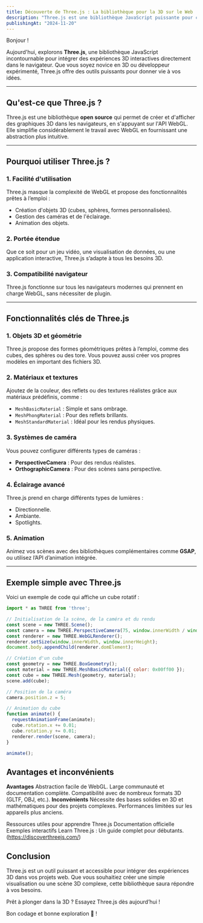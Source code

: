 ```yaml
---
title: Découverte de Three.js : La bibliothèque pour la 3D sur le Web
description: "Three.js est une bibliothèque JavaScript puissante pour créer des expériences 3D dans le navigateur. Découvrez ses fonctionnalités et comment l'utiliser."
publishingAt: "2024-11-20"
---
```


Bonjour !

Aujourd'hui, explorons **Three.js**, une bibliothèque JavaScript incontournable pour intégrer des expériences 3D interactives directement dans le navigateur. Que vous soyez novice en 3D ou développeur expérimenté, Three.js offre des outils puissants pour donner vie à vos idées.

---

## Qu'est-ce que Three.js ?

Three.js est une bibliothèque **open source** qui permet de créer et d'afficher des graphiques 3D dans les navigateurs, en s'appuyant sur l'API WebGL. Elle simplifie considérablement le travail avec WebGL en fournissant une abstraction plus intuitive.

---

## Pourquoi utiliser Three.js ?

### 1. **Facilité d'utilisation**
Three.js masque la complexité de WebGL et propose des fonctionnalités prêtes à l’emploi :
- Création d'objets 3D (cubes, sphères, formes personnalisées).
- Gestion des caméras et de l'éclairage.
- Animation des objets.

### 2. **Portée étendue**
Que ce soit pour un jeu vidéo, une visualisation de données, ou une application interactive, Three.js s’adapte à tous les besoins 3D.

### 3. **Compatibilité navigateur**
Three.js fonctionne sur tous les navigateurs modernes qui prennent en charge WebGL, sans nécessiter de plugin.

---

## Fonctionnalités clés de Three.js

### 1. **Objets 3D et géométrie**
Three.js propose des formes géométriques prêtes à l’emploi, comme des cubes, des sphères ou des tore. Vous pouvez aussi créer vos propres modèles en important des fichiers 3D.

### 2. **Matériaux et textures**
Ajoutez de la couleur, des reflets ou des textures réalistes grâce aux matériaux prédéfinis, comme :
- `MeshBasicMaterial` : Simple et sans ombrage.
- `MeshPhongMaterial` : Pour des reflets brillants.
- `MeshStandardMaterial` : Idéal pour les rendus physiques.

### 3. **Systèmes de caméra**
Vous pouvez configurer différents types de caméras :
- **PerspectiveCamera** : Pour des rendus réalistes.
- **OrthographicCamera** : Pour des scènes sans perspective.

### 4. **Éclairage avancé**
Three.js prend en charge différents types de lumières :
- Directionnelle.
- Ambiante.
- Spotlights.

### 5. **Animation**
Animez vos scènes avec des bibliothèques complémentaires comme **GSAP**, ou utilisez l’API d’animation intégrée.

---

## Exemple simple avec Three.js

Voici un exemple de code qui affiche un cube rotatif :

```javascript
import * as THREE from 'three';

// Initialisation de la scène, de la caméra et du rendu
const scene = new THREE.Scene();
const camera = new THREE.PerspectiveCamera(75, window.innerWidth / window.innerHeight, 0.1, 1000);
const renderer = new THREE.WebGLRenderer();
renderer.setSize(window.innerWidth, window.innerHeight);
document.body.appendChild(renderer.domElement);

// Création d'un cube
const geometry = new THREE.BoxGeometry();
const material = new THREE.MeshBasicMaterial({ color: 0x00ff00 });
const cube = new THREE.Mesh(geometry, material);
scene.add(cube);

// Position de la caméra
camera.position.z = 5;

// Animation du cube
function animate() {
  requestAnimationFrame(animate);
  cube.rotation.x += 0.01;
  cube.rotation.y += 0.01;
  renderer.render(scene, camera);
}

animate();
```

## Avantages et inconvénients

**Avantages**
Abstraction facile de WebGL.
Large communauté et documentation complète.
Compatibilité avec de nombreux formats 3D (GLTF, OBJ, etc.).
**Inconvénients**
Nécessite des bases solides en 3D et mathématiques pour des projets complexes.
Performances limitées sur les appareils plus anciens.

Ressources utiles pour apprendre Three.js
Documentation officielle
Exemples interactifs
Learn Three.js : Un guide complet pour débutants. (https://discoverthreejs.com/)

## Conclusion
Three.js est un outil puissant et accessible pour intégrer des expériences 3D dans vos projets web. Que vous souhaitiez créer une simple visualisation ou une scène 3D complexe, cette bibliothèque saura répondre à vos besoins.

Prêt à plonger dans la 3D ? Essayez Three.js dès aujourd’hui !

Bon codage et bonne exploration 🚀 !
